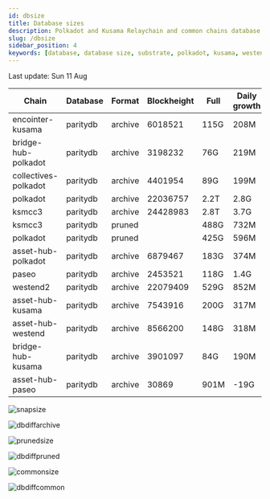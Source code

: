 ```yaml
---
id: dbsize
title: Database sizes
description: Polkadot and Kusama Relaychain and common chains database sizes
slug: /dbsize
sidebar_position: 4
keywords: [database, database size, substrate, polkadot, kusama, westend]
---
```



Last update: Sun 11 Aug

| Chain    | Database   | Format | Blockheight | Full         | Daily growth |
| ------------------------| ----------- | -------- | ------- | ---------- | ----- | 
| encointer-kusama | paritydb | archive | 6018521 | 115G | 208M |
| bridge-hub-polkadot | paritydb | archive | 3198232 | 76G | 219M |
| collectives-polkadot | paritydb | archive | 4401954 | 89G | 199M |
| polkadot | paritydb | archive | 22036757 | 2.2T | 2.8G |
| ksmcc3 | paritydb | archive | 24428983 | 2.8T | 3.7G |
| ksmcc3 | paritydb | pruned |  | 488G | 732M |
| polkadot | paritydb | pruned |  | 425G | 596M |
| asset-hub-polkadot | paritydb | archive | 6879467 | 183G | 374M |
| paseo | paritydb | archive | 2453521 | 118G | 1.4G |
| westend2 | paritydb | archive | 22079409 | 529G | 852M |
| asset-hub-kusama | paritydb | archive | 7543916 | 200G | 317M |
| asset-hub-westend | paritydb | archive | 8566200 | 148G | 318M |
| bridge-hub-kusama | paritydb | archive | 3901097 | 84G | 190M |
| asset-hub-paseo | paritydb | archive | 30869 | 901M | -19G |

![snapsize](/img/archivesize.png)

![dbdiffarchive](/img/dbdiffrelay.png)

![prunedsize](/img/prunedsize.png)

![dbdiffpruned](/img/dbdiffpruned.png)

![commonsize](/img/commonsize.png)

![dbdiffcommon](/img/dbdiffcommon.png)
